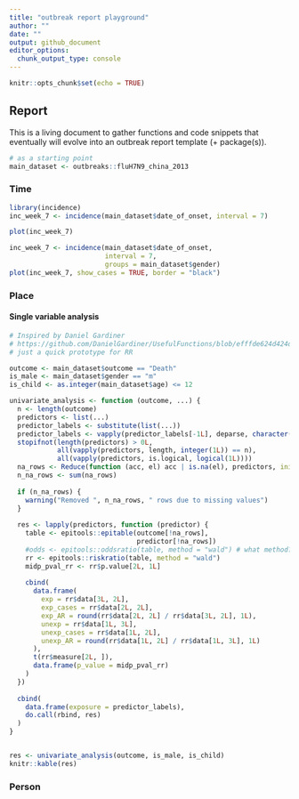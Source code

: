 ```yaml
---
title: "outbreak report playground"
author: ""
date: ""
output: github_document
editor_options: 
  chunk_output_type: console
---
```


```r
knitr::opts_chunk$set(echo = TRUE)
```

## Report

This is a living document to gather functions and code snippets that eventually will evolve into an outbreak report template (+ package(s)).

```r
# as a starting point
main_dataset <- outbreaks::fluH7N9_china_2013
```


### Time

```r
library(incidence)
inc_week_7 <- incidence(main_dataset$date_of_onset, interval = 7)
```

```r
plot(inc_week_7)
```

```r
inc_week_7 <- incidence(main_dataset$date_of_onset, 
                        interval = 7, 
                        groups = main_dataset$gender)
plot(inc_week_7, show_cases = TRUE, border = "black")
```


### Place


#### Single variable analysis

```r
# Inspired by Daniel Gardiner
# https://github.com/DanielGardiner/UsefulFunctions/blob/efffde624d424d977651ed1a9ee4430cbf2b0d6f/single.variable.analysis.v0.3.R#L12
# just a quick prototype for RR

outcome <- main_dataset$outcome == "Death"
is_male <- main_dataset$gender == "m"
is_child <- as.integer(main_dataset$age) <= 12

univariate_analysis <- function (outcome, ...) {
  n <- length(outcome)
  predictors <- list(...)
  predictor_labels <- substitute(list(...))
  predictor_labels <- vapply(predictor_labels[-1L], deparse, character(1L))
  stopifnot(length(predictors) > 0L, 
            all(vapply(predictors, length, integer(1L)) == n),
            all(vapply(predictors, is.logical, logical(1L))))
  na_rows <- Reduce(function (acc, el) acc | is.na(el), predictors, init = FALSE)
  n_na_rows <- sum(na_rows)
  
  if (n_na_rows) {
    warning("Removed ", n_na_rows, " rows due to missing values")
  }
  
  res <- lapply(predictors, function (predictor) {
    table <- epitools::epitable(outcome[!na_rows], 
                                predictor[!na_rows])    
    #odds <- epitools::oddsratio(table, method = "wald") # what method?
    rr <- epitools::riskratio(table, method = "wald")
    midp_pval_rr <- rr$p.value[2L, 1L]
 
    cbind(
      data.frame(
        exp = rr$data[3L, 2L],
        exp_cases = rr$data[2L, 2L],
        exp_AR = round(rr$data[2L, 2L] / rr$data[3L, 2L], 1L),
        unexp = rr$data[1L, 3L],
        unexp_cases = rr$data[1L, 2L],
        unexp_AR = round(rr$data[1L, 2L] / rr$data[1L, 3L], 1L)
      ),
      t(rr$measure[2L, ]),
      data.frame(p_value = midp_pval_rr)
    )
  })
  
  cbind(
    data.frame(exposure = predictor_labels),
    do.call(rbind, res)
  )
}


res <- univariate_analysis(outcome, is_male, is_child)
knitr::kable(res)


```



### Person



